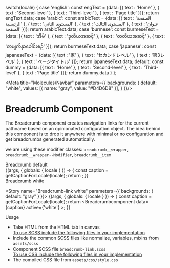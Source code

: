 
  switch(locale) {
    case 'english': const engText = {data: [{
    text : 'Home'
  },
  {
    text : 'Second-level'
  },
  {
    text : 'Third-level'
  },
  {
    text : 'Page title'
  }]}; return engText.data;
    case 'arabic': const arabicText = {data: [{
    text : 'الصفحة الرئيسية'
  },
  {
    text : 'المستوى الثاني'
  },
  {
    text : 'المستوى الثالث'
  },
  {
    text : 'عنوان الصفحة'
  }]}; return arabicText.data;
    case 'burmese': const burmeseText = {data: [{
    text : 'အိမ်'
  },
  {
    text : 'ဒုတိယအဆင့်'
  },
  {
    text : 'တတိယအဆင့်'
  },
  {
    text : 'စာမျက်နှာခေါင်းစဉ်'
  }]}; return burmeseText.data;
    case 'japanese': const japaneseText = {data: [{
    text : '家'
  },
  {
    text : 'セカンドレベル'
  },
  {
    text : '第3レベル'
  },
  {
    text : 'ページタイトル'
  }]}; return japaneseText.data;
    default:
      const dummy =  {data: [{
    text : 'Home'
  },
  {
    text : 'Second-level'
  },
  {
    text : 'Third-level'
  },
  {
    text : 'Page title'
  }]};
  return dummy.data
  }
};

<Meta title="Molecules/Navbar" parameters={{
    backgrounds: {
      default: "white",
      values: [{ name: "gray", value: "#D4D6D8" }],
    }
  }}/>

<style>{`
  .subheading {
    font-weight: 700;
    font-size: 18px;
    color: #666;
    letter-spacing: 1.5px;
    line-height: 24px;
    margin-bottom: 12px;
    margin-top: 40px;
  }  
   .subheading2 {
    font-weight: 700;
    font-size: 14px;
    color: #666;
    letter-spacing: 1.5px;
    line-height: 24px;
    margin-bottom: 12px;
  }
  div#story--molecules-navbar--breadcrumb-link, 
  div#story--molecules-navbar--breadcrumb-link-white {
    box-shadow: 0 1px 8px rgb(0 0 0 / 15%);
    box-sizing: inherit;
  }
  div#story--molecules-navbar--breadcrumb-link-white {
    background-color: #D4D6D8;
  }
`}</style>


# Breadcrumb Component
The Breadcrumb component creates navigation links for the current pathname based on an opinionated configuration object. The idea behind this component is to drop it anywhere with minimal or no configuration and get breadcrumbs generated automatically. 

we are using these modifier classes:
<code>breadcrumb__wrapper</code>, <code>breadcrumb__wrapper--Modifier</code>, <code>breadcrumb__item</code>

<div className="subheading">Breadcrumb default</div>

<Story name="Breadcrumb-link">
  {(args, { globals: { locale } }) => {
    const caption = getCaptionForLocale(locale);
    return <Breadcrumbcomponent data={caption} active={'Default'} ></Breadcrumbcomponent>;
  }}
</Story>

<div className="subheading">Breadcrumb white</div>

<Story name="Breadcrumb-link white" parameters={{ backgrounds: { default: "gray" } }}>
  {(args, { globals: { locale } }) => {
    const caption = getCaptionForLocale(locale);
    return <Breadcrumbcomponent data={caption} active={'white'} ></Breadcrumbcomponent>;
  }}
</Story>

<div className="subheading">Usage</div>
<ul>
  <li>Take HTML from the HTML tab in canvas</li>  
  <u>To use SCSS include the following files in your implementation</u>
  <li>Include the common SCSS files like normalize, variables, mixins from <code>assets/scss</code></li>
  <li>Component SCSS file:<code>breadcrumb-link.scss</code></li>
  <u>To use CSS include the following files in your implementation</u>
  <li>The compiled CSS file from <code>assets/css/style.css</code></li>
</ul>
